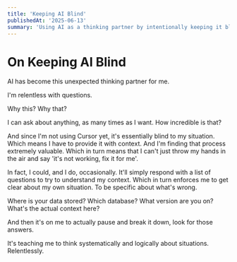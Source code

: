 ```yaml
---
title: 'Keeping AI Blind'
publishedAt: '2025-06-13'
summary: 'Using AI as a thinking partner by intentionally keeping it blind to context, forcing better questions and systematic thinking.'
---
```


# On Keeping AI Blind

AI has become this unexpected thinking partner for me.

I'm relentless with questions. 

Why this? Why that? 

I can ask about anything, as many times as I want. How incredible is that? 

And since I'm not using Cursor yet, it's essentially blind to my situation. Which means I have to provide it with context. And I'm finding that process extremely valuable. Which in turn means that I can't just throw my hands in the air and say 'it's not working, fix it for me'. 

In fact, I could, and I do, occasionally. It'll simply respond with a list of questions to try to understand my context. Which in turn enforces me to get clear about my own situation. To be specific about what's wrong. 

Where is your data stored? Which database? What version are you on? What's the actual context here? 

And then it's on me to actually pause and break it down, look for those answers.

It's teaching me to think systematically and logically about situations. Relentlessly.